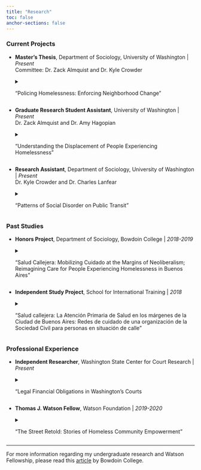 ```yaml
---
title: "Research"
toc: false
anchor-sections: false
---
```


### **Current Projects**

-   **Master's Thesis**, Department of Sociology, University of Washington \| *Present*\
Committee: Dr. Zack Almquist and Dr. Kyle Crowder

    <details>

    <summary>"Policing Homelessness: Enforcing Neighborhood Change"</summary>

    <p>

    This paper will utilize spatial analysis to examine the relationship between neighborhood dynamics and policing homelessness in Seattle, WA.

    <p>

    </details>

-   **Graduate Research Student Assistant**, University of Washington \| *Present*\
Dr. Zack Almquist and Dr. Amy Hagopian

    <details>

    <summary>"Understanding the Displacement of People Experiencing Homelessness"</summary>

    <p>

    This study employs spatial and temporal data to model the relational event nature of encampment clearances in Seattle, WA.

    <p>

    </details>

-   **Research Assistant**, Department of Sociology, University of Washington \| *Present*\
Dr. Kyle Crowder and Dr. Charles Lanfear

    <details>

    <summary>"Patterns of Social Disorder on Public Transit"</summary>

    <p>

    This project will use systematic social observation and urban-ecological mapping to assess social disorder on Seattle public transit.

    <p>

    </details>

### **Past Studies**

-   **Honors Project**, Department of Sociology, Bowdoin College \| *2018-2019*

    <details>

    <summary>"Salud Callejera: Mobilizing Cuidado at the Margins of Neoliberalism; Reimagining Care for People Experiencing Homelessness in Buenos Aires"</summary>

    <p>

    Based in Buenos Aires, Argentina, my [Honors Thesis](https://digitalcommons.bowdoin.edu/honorsprojects/113/){target="_blank"} analyzes care for people experiencing homelessness as a site for both reproducing and resisting neoliberal governance. This study finds that municipal services and the public health system render individuals responsible for housing insecurity by medicalizing poverty as a symptom of psychosocial illness. As an alternative, civil society networks reimagine care as a collective right and site of political mobilization. In addition to field observations, I draw upon interviews with people experiencing or at risk of homelessness, members of civil society organizations, public health providers, and municipal social workers.

    <p>

    </details>

-   **Independent Study Project**, School for International Training \| *2018*

    <details>

    <summary>"Salud callejera: La Atención Primaria de Salud en los márgenes de la Ciudad de Buenos Aires: Redes de cuidado de una organización de la Sociedad Civil para personas en situación de calle"</summary>

    <p>

    This [study](https://digitalcollections.sit.edu/isp_collection/2769/){target="_blank"} examines how civil society networks facilitate access to primary care for people experiencing homelessness in Buenos Aires, Argentina. Drawing upon interviews and field observations, I also explore how care differs across state services, civil society networks, and peer groups.

    <p>

    </details>

### **Professional Experience**

-   **Independent Researcher**, Washington State Center for Court Research \| *Present*

    <details>

    <summary>"Legal Financial Obligations in Washington's Courts</summary>

    <p>

    I'm helping draft a legislative report examining legal financial obligations across Washington courts. The project also involves quantitative and text data analysis, stakeholder engagement, and writing for public audiences.

    <p>

    </details>

-   **Thomas J. Watson Fellow**, Watson Foundation \| *2019-2020*

    <details>

    <summary>"The Street Retold: Stories of Homeless Community Empowerment"</summary>

    <p>

    This international [project](https://fellows.watson.foundation/51/fellows/brandon-morande.html){target="_blank"} explores how peer-based initiatives empower people confronting homelessness to share experiences, develop solidarity, and help one another survive the streets. I also examine how these communities occupy often inaccessible spaces to change perceptions of homelessness. I documented my observations and interviewees' stories on Instagram, [\@thestreetretold](https://www.instagram.com/thestreetretold/){target="_blank"}.

    <p>

    </details>

------------------------------------------------------------------------

For more information regarding my undergraduate research and Watson Fellowship, please read this [article](https://www.bowdoin.edu/news/2019/04/after-reaching-out-to-the-homeless-a-senior-discovers-how-they-help-themselves.html){target="_blank"} by Bowdoin College.
